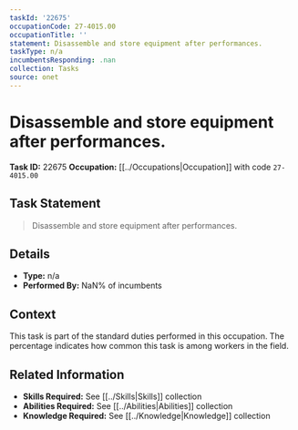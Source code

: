 ```yaml
---
taskId: '22675'
occupationCode: 27-4015.00
occupationTitle: ''
statement: Disassemble and store equipment after performances.
taskType: n/a
incumbentsResponding: .nan
collection: Tasks
source: onet
---
```

# Disassemble and store equipment after performances.

**Task ID:** 22675
**Occupation:** [[../Occupations|Occupation]] with code `27-4015.00`

## Task Statement

> Disassemble and store equipment after performances.

## Details

- **Type:** n/a
- **Performed By:** NaN% of incumbents

## Context

This task is part of the standard duties performed in this occupation. The percentage indicates how common this task is among workers in the field.

## Related Information

- **Skills Required:** See [[../Skills|Skills]] collection
- **Abilities Required:** See [[../Abilities|Abilities]] collection
- **Knowledge Required:** See [[../Knowledge|Knowledge]] collection
